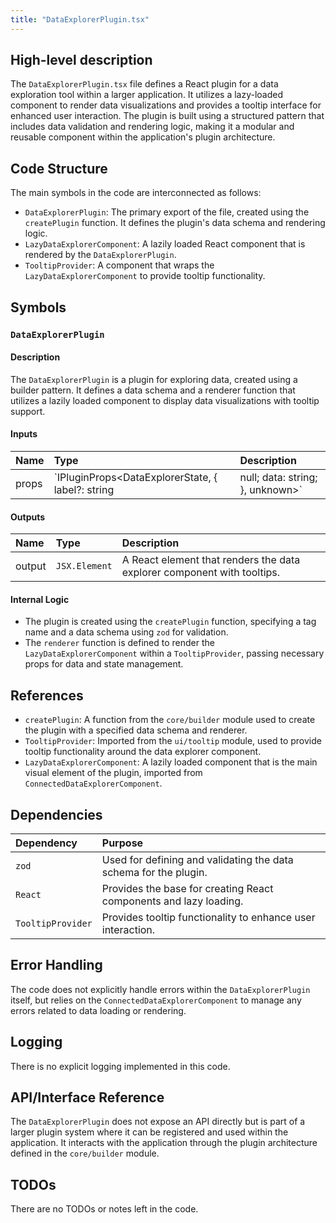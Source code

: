 ```yaml
---
title: "DataExplorerPlugin.tsx"
---
```


## High-level description

The `DataExplorerPlugin.tsx` file defines a React plugin for a data exploration tool within a larger application. It utilizes a lazy-loaded component to render data visualizations and provides a tooltip interface for enhanced user interaction. The plugin is built using a structured pattern that includes data validation and rendering logic, making it a modular and reusable component within the application's plugin architecture.

## Code Structure

The main symbols in the code are interconnected as follows:
- `DataExplorerPlugin`: The primary export of the file, created using the `createPlugin` function. It defines the plugin's data schema and rendering logic.
- `LazyDataExplorerComponent`: A lazily loaded React component that is rendered by the `DataExplorerPlugin`.
- `TooltipProvider`: A component that wraps the `LazyDataExplorerComponent` to provide tooltip functionality.

## Symbols

### `DataExplorerPlugin`
#### Description
The `DataExplorerPlugin` is a plugin for exploring data, created using a builder pattern. It defines a data schema and a renderer function that utilizes a lazily loaded component to display data visualizations with tooltip support.

#### Inputs
| Name | Type | Description |
|:-----|:-----|:------------|
| props | `IPluginProps&lt;DataExplorerState, { label?: string | null; data: string; }, unknown&gt;` | The properties passed to the renderer, including data and state. |

#### Outputs
| Name | Type | Description |
|:-----|:-----|:------------|
| output | `JSX.Element` | A React element that renders the data explorer component with tooltips. |

#### Internal Logic
- The plugin is created using the `createPlugin` function, specifying a tag name and a data schema using `zod` for validation.
- The `renderer` function is defined to render the `LazyDataExplorerComponent` within a `TooltipProvider`, passing necessary props for data and state management.

## References

- `createPlugin`: A function from the `core/builder` module used to create the plugin with a specified data schema and renderer.
- `TooltipProvider`: Imported from the `ui/tooltip` module, used to provide tooltip functionality around the data explorer component.
- `LazyDataExplorerComponent`: A lazily loaded component that is the main visual element of the plugin, imported from `ConnectedDataExplorerComponent`.

## Dependencies

| Dependency | Purpose |
|:-----------|:--------|
| `zod` | Used for defining and validating the data schema for the plugin. |
| `React` | Provides the base for creating React components and lazy loading. |
| `TooltipProvider` | Provides tooltip functionality to enhance user interaction. |

## Error Handling

The code does not explicitly handle errors within the `DataExplorerPlugin` itself, but relies on the `ConnectedDataExplorerComponent` to manage any errors related to data loading or rendering.

## Logging

There is no explicit logging implemented in this code.

## API/Interface Reference

The `DataExplorerPlugin` does not expose an API directly but is part of a larger plugin system where it can be registered and used within the application. It interacts with the application through the plugin architecture defined in the `core/builder` module.

## TODOs

There are no TODOs or notes left in the code.